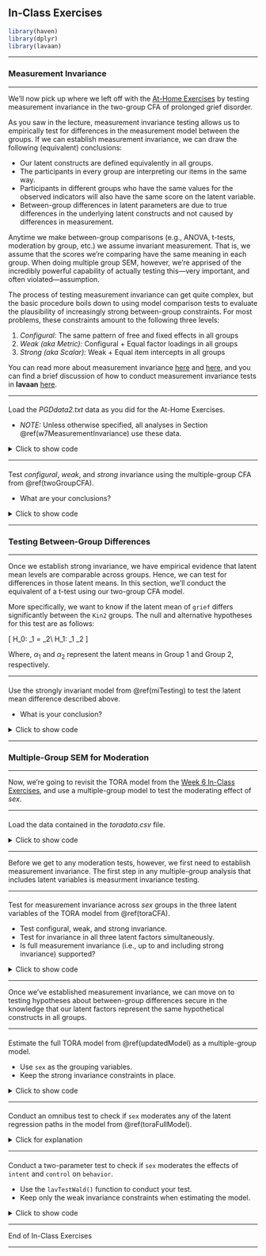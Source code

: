 ## In-Class Exercises

```r
library(haven)
library(dplyr)
library(lavaan)
```

---

### Measurement Invariance {#w7MeasurementInvariance}

---

We'll now pick up where we left off with the [At-Home Exercises](at-home-exercises-6.html)
by testing measurement invariance in the two-group CFA of prolonged grief disorder.

As you saw in the lecture, measurement invariance testing allows us to 
empirically test for differences in the measurement model between the groups. If 
we can establish measurement invariance, we can draw the following (equivalent) 
conclusions: 

- Our latent constructs are defined equivalently in all groups.
- The participants in every group are interpreting our items in the same way. 
- Participants in different groups who have the same values for the observed 
indicators will also have the same score on the latent variable.
- Between-group differences in latent parameters are due to true differences in
the underlying latent constructs and not caused by differences in measurement.

Anytime we make between-group comparisons (e.g., ANOVA, t-tests, moderation by 
group, etc.) we assume invariant measurement. That is, we assume that the scores
we're comparing have the same meaning in each group. When doing multiple group 
SEM, however, we're apprised of the incredibly powerful capability of actually 
testing this---very important, and often violated---assumption.

The process of testing measurement invariance can get quite complex, but the 
basic procedure boils down to using model comparison tests to evaluate the 
plausibility of increasingly strong between-group constraints. For most problems,
these constraints amount to the following three levels:

1. *Configural:* The same pattern of free and fixed effects in all groups
1. *Weak (aka Metric):* Configural + Equal factor loadings in all groups
1. *Strong (aka Scalar):* Weak + Equal item intercepts in all groups

You can read more about measurement invariance [here][van_de_schoot_et_al] and
[here][putnick_bornstein], and you can find a brief discussion of how to 
conduct measurement invariance tests in **lavaan** [here][mi_tutorial].

---

####

Load the *PGDdata2.txt* data as you did for the At-Home Exercises.

- *NOTE:* Unless otherwise specified, all analyses in Section
  \@ref(w7MeasurementInvariance) use these data.

<details>
  <summary>Click to show code</summary>

```r
library(dplyr)

## Load the data:
pgd <- read.table("PGDdata2.txt",
                  na.strings = "-999",
                  header = TRUE,
                  sep = "\t") %>%
       filter(!is.na(Kin2))

## Check the results:
head(pgd)
summary(pdg)
str(pgd)
```

```r
dataDir <- "../../../../data/"
pgd <- read.table(paste0(dataDir, "PGDdata2.txt"),
                  na.strings = "-999",
                  header = TRUE,
                  sep = "\t") %>%
       filter(!is.na(Kin2))

head(pgd)
summary(pgd)
str(pgd)
```

</details>

---

#### {#miTesting}

Test *configural*, *weak*, and *strong* invariance using the multiple-group CFA
from \@ref(twoGroupCFA).

- What are your conclusions?

<details>
  <summary>Click to show code</summary>

```r
library(lavaan)
library(semTools) # provides the compareFit() function

## Define the syntax for the CFA model:
cfaMod <- 'grief =~ b1pss1 + b2pss2 + b3pss3 + b4pss4 + b5pss5'

## Estimate the configural model:
configOut <- cfa(cfaMod, data = pgd, group = "Kin2")

## Estimate the weak invariance model:
weakOut <- cfa(cfaMod, data = pgd, group = "Kin2", group.equal = "loadings")

## Estimate the strong invariance model:
strongOut <- cfa(cfaMod,
                 data = pgd,
                 group = "Kin2",
                 group.equal = c("loadings", "intercepts")
                 )

summary(configOut)
summary(weakOut)
summary(strongOut)

## Test invariance through model comparison tests:
compareFit(configOut, weakOut, strongOut) %>% summary()
```

```r
fit1 <- fitMeasures(configOut, 
                    c("chisq", "df", "pvalue", "rmsea", "cfi", "tli", "srmr")
                    )

cChi2 <- fit1["chisq"] %>% round(2)
cDf <- fit1["df"]
cP <- fit1["pvalue"] %>% round(3)
rmsea <- fit1["rmsea"] %>% round(3)
cfi <- fit1["cfi"] %>% round(3)
srmr <- fit1["srmr"] %>% round(3)

tmp <- anova(configOut, weakOut, strongOut)
  
wChi2 <- tmp[2, "Chisq diff"] %>% round(2)
wDf   <- tmp[2, "Df diff"]
wP    <- tmp[2, "Pr(>Chisq)"] %>% round(3)

sChi2 <- tmp[3, "Chisq diff"] %>% round(2)
sDf   <- tmp[3, "Df diff"]
sP    <- tmp[3, "Pr(>Chisq)"] %>% round(3)
```

  <details>
    <summary>Click for explanation</summary>

- Configural invariance holds.
   - The unrestricted, two-group model fits the data very well 
     ($\chi^2[`r cDf`] = `r cChi2`$,
     $p = `r cP`$,
     $\textit{RMSEA} = `r rmsea`$,
     $\textit{CFI} = `r cfi`$,
     $\textit{SRMR} = `r srmr`$).
- Weak invariance holds.
   - The model comparison test shows a non-significant loss of fit between the 
     configural and weak models ($\Delta \chi^2[`r wDf`] = `r wChi2`$, $p = `r wP`$).
- Strong invariance holds.
   - The model comparison test shows a non-significant loss of fit between the 
     weak and strong models ($\Delta \chi^2[`r sDf`] = `r sChi2`$, $p = `r sP`$).

  </details>
</details>

---

### Testing Between-Group Differences

---

Once we establish strong invariance, we have empirical evidence that latent mean
levels are comparable across groups. Hence, we can test for differences in those
latent means. In this section, we'll conduct the equivalent of a t-test using
our two-group CFA model.

More specifically, we want to know if the latent mean of `grief` differs
significantly between the `Kin2` groups. The null and alternative hypotheses for
this test are as follows:

\[
H_0: \alpha_1 = \alpha_2\\
H_1: \alpha_1 \neq \alpha_2
\]

Where, $\alpha_1$ and $\alpha_2$ represent the latent means in Group 1 and 
Group 2, respectively.

---

####

Use the strongly invariant model from \@ref(miTesting) to test the latent mean 
difference described above.

- What is your conclusion?

<details>
  <summary>Click to show code</summary>

```r
## Estimate the model with the latent means equated:
resOut <- cfa(cfaMod,
              data = pgd,
              group = "Kin2",
              group.equal = c("loadings", "intercepts", "means")
              )

## Check the results:
summary(resOut)

## Test the mean differences via a LRT:
anova(strongOut, resOut)
```

```r
tmp <- anova(strongOut, resOut)
  
chi2 <- tmp[2, "Chisq diff"] %>% round(2)
df   <- tmp[2, "Df diff"]
p    <- tmp[2, "Pr(>Chisq)"] %>% round(3)
```

  <details>
    <summary>Click for explanation</summary>
We can equate the latent means by specifying the `group.equal = "means"` argument
in `cfa()`. Then, we simply test this constrained model against the strong
invariance model to get our test of mean differences.

In this case, the means of the `grief` factor do not significantly differ between
`Kin2` groups ($\Delta \chi^2[`r df`] = `r chi2`$, $p = `r p`$).

  </details>
</details>

---

### Multiple-Group SEM for Moderation

---

Now, we're going to revisit the TORA model from the 
[Week 6 In-Class Exercises](in-class-exercises-5.html), and use a multiple-group
model to test the moderating effect of *sex*.

---

####

Load the data contained in the *toradata.csv* file.

<details>
  <summary>Click to show code</summary>
  
```r
condom <- read.csv("toradata.csv", stringsAsFactors = TRUE)
```

```r
dataDir <- "../../../../data/"
condom <- read.csv(paste0(dataDir, "toradata.csv"), stringsAsFactors = TRUE)
```

</details>

---

Before we get to any moderation tests, however, we first need to establish
measurement invariance. The first step in any multiple-group analysis that
includes latent variables is measurment invariance testing.

---

####

Test for measurement invariance across *sex* groups in the three latent variables
of the TORA model from \@ref(toraCFA).

- Test configural, weak, and strong invariance.
- Test for invariance in all three latent factors simultaneously.
- Is full measurement invariance (i.e., up to and including strong invariance)
supported?

<details>
  <summary>Click to show code</summary>

```r
tora_cfa <- '
  attitudes =~ attit_1   + attit_2   + attit_3
  norms     =~ norm_1    + norm_2    + norm_3
  control   =~ control_1 + control_2 + control_3
'

## Estimate the models:
config <- cfa(tora_cfa, data = condom, group = "sex")
weak <- cfa(tora_cfa, data = condom, group = "sex", group.equal = "loadings")
strong <- cfa(tora_cfa, 
              data = condom, 
              group = "sex",
              group.equal = c("loadings", "intercepts")
              )

## Check that everything went well:
summary(config)
summary(weak)
summary(strong)

## Test measurement invariance:
compareFit(config, weak, strong) %>% summary()

## Make sure the strongly invariant model still fits well in an absolute sense:
fitMeasures(strong)
```

```r
fit1 <- fitMeasures(config, 
                    c("chisq", "df", "pvalue", "rmsea", "cfi", "tli", "srmr")
                    )

chi2 <- fit1["chisq"] %>% round(2)
df <- fit1["df"]
p <- fit1["pvalue"] %>% round(3)
rmsea <- fit1["rmsea"] %>% round(3)
cfi <- fit1["cfi"] %>% round(3)
srmr <- fit1["srmr"] %>% round(3)

tmp <- anova(config, weak, strong)
  
wChi2 <- tmp[2, "Chisq diff"] %>% round(2)
wDf   <- tmp[2, "Df diff"]
wP    <- tmp[2, "Pr(>Chisq)"] %>% round(3)

sChi2 <- tmp[3, "Chisq diff"] %>% round(2)
sDf   <- tmp[3, "Df diff"]
sP    <- tmp[3, "Pr(>Chisq)"] %>% round(3)

fit2 <- fitMeasures(strong, 
                    c("chisq", "df", "pvalue", "rmsea", "cfi", "tli", "srmr")
                    )

strongChi2 <- fit1["chisq"] %>% round(2)
strongDf <- fit1["df"]
strongP <- fit1["pvalue"] %>% round(3)
strongRmsea <- fit1["rmsea"] %>% round(3)
strongCfi <- fit1["cfi"] %>% round(3)
strongSrmr <- fit1["srmr"] %>% round(3)
```

  <details>
    <summary>Click for explanation</summary>

Yes, we have been able to establish full measurement invariance. 

- Configural invariance holds.
   - The unrestricted, multiple-group model fits the data well 
     ($\chi^2[`r df`] = `r chi2`$,
     $p = `r p`$,
     $\textit{RMSEA} = `r rmsea`$,
     $\textit{CFI} = `r cfi`$,
     $\textit{SRMR} = `r srmr`$).
- Weak invariance holds.
   - The model comparison test shows a non-significant loss of fit between the 
     configural and weak models ($\Delta \chi^2[`r wDf`] = `r wChi2`$, $p = `r wP`$).
- Strong invariance holds.
   - The model comparison test shows a non-significant loss of fit between the 
     weak and strong models ($\Delta \chi^2[`r sDf`] = `r sChi2`$, $p = `r sP`$).
   - The strongly invariant model still fits the data well
     ($\chi^2[`r strongDf`] = `r strongChi2`$,
     $p = `r strongP`$,
     $\textit{RMSEA} = `r strongRmsea`$,
     $\textit{CFI} = `r strongCfi`$,
     $\textit{SRMR} = `r strongSrmr`$).

  </details>
</details>

---

Once we've established measurement invariance, we can move on to testing 
hypotheses about between-group differences secure in the knowledge that our 
latent factors represent the same hypothetical constructs in all groups.

---

#### {#toraFullModel}

Estimate the full TORA model from \@ref(updatedModel) as a multiple-group model.

- Use `sex` as the grouping variables.
- Keep the strong invariance constraints in place.

<details>
  <summary>Click to show code</summary>
  
```r
## Add the structural paths to the model:
tora_sem <- paste(tora_cfa,
                  'intent ~ attitudes + norms
                   behavior ~ intent + control',
                  sep = '\n')

## Estimate the model:
toraOut <- sem(tora_sem, 
               data = condom, 
               group = "sex", 
               group.equal = c("loadings", "intercepts")
               )

## Check the results:
summary(toraOut, fit.measures = TRUE, standardized = TRUE, rsquare = TRUE)
```

</details>

---

####

Conduct an omnibus test to check if `sex` moderates any of the latent regression
paths in the model from \@ref(toraFullModel).

<details>
  <summary>Click for explanation</summary>

```r
## Estimate a restricted model wherein the latent regressions are all equated
## across groups.
toraOut0 <- sem(tora_sem, 
                data = condom, 
                group = "sex", 
                group.equal = c("loadings", "intercepts", "regressions")
                )

## Test the constraints:
anova(toraOut, toraOut0)
```

```r
tmp <- anova(toraOut, toraOut0)
  
chi2 <- tmp[2, "Chisq diff"] %>% round(2)
df   <- tmp[2, "Df diff"]
p    <- tmp[2, "Pr(>Chisq)"] %>% round(3)
```

  <details>
    <summary>Click for explanation</summary>

We can equate the latent regressions by specifying the `group.equal = "regressions"`
argument in `sem()`. Then, we simply test this constrained model against the
unconstrained model from \@ref(toraFullModel) to get our test of moderation.

Equating all regression paths across groups produces a significant loss of fit
($\Delta \chi^2[`r df`] = `r chi2`$, $p < 0.001$). Therefore, *sex* must 
moderate at least some of these paths.

  </details>
</details>

---

####

Conduct a two-parameter test to check if `sex` moderates the effects of `intent`
and `control` on `behavior`.

- Use the `lavTestWald()` function to conduct your test.
- Keep only the weak invariance constraints when estimating the model.

<details>
  <summary>Click to show code</summary>

```r
## Add the structural paths to the model and assign labels:
tora_sem <- paste(tora_cfa,
                  'intent ~ attitudes + norms
                   behavior ~ c(b1f, b1m) * intent + c(b2f, b2m) * control',
                  sep = '\n')

## Estimate the model:
toraOut <- sem(tora_sem, data = condom, group = "sex", group.equal = "loadings")

## Check the results:
summary(toraOut, fit.measures = TRUE, standardized = TRUE, rsquare = TRUE)

## Test the constraints:
lavTestWald(toraOut, "b1f == b1m; b2f == b2m")
```

```r
tmp <- lavTestWald(toraOut, "b1f == b1m; b2f == b2m")

chi2 <- round(tmp$stat, 2)
df <- tmp$df
p <- round(tmp$p.value, 3)
```
  <details>
    <summary>Click for explanation</summary>

The Wald test suggest significant moderation ($\Delta \chi^2[`r df`] = `r chi2`$, 
$p = `r p`$). Equating these two regression slopes across groups produces a
significant loss of fit. Therefore, *sex* must moderate one or both of these paths.

  </details>
</details>

---

End of In-Class Exercises

---

[sesam2_data]: https://surfdrive.surf.nl/files/index.php/s/dfzC7Tf5HHiTX8M/download
[pgd_data]: https://surfdrive.surf.nl/files/index.php/s/xxkp4gZY682AGyY/download
[tora_data]: https://surfdrive.surf.nl/files/index.php/s/I8IxckbNJlY5bQ3/download
[boelen_et_al_2010]: https://doi.org/10.1016/j.jad.2010.01.076
[mi_tutorial]: https://www.lavaan.ugent.be/tutorial/groups.html
[van_de_schoot_et_al]: https://doi.org/10.1080/17405629.2012.686740
[putnick_bornstein]: https://doi.org/10.1016/j.dr.2016.06.004
